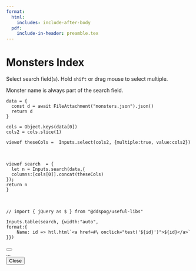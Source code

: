 ---
format: 
  html:
    includes: include-after-body
  pdf:
    include-in-header: preamble.tex  
---

```{=html}

	<script src="https://code.jquery.com/jquery-3.6.0.min.js"></script>
<!--     <link href="https://cdn.jsdelivr.net/npm/bootstrap@5.2.3/dist/css/bootstrap.min.css" rel="stylesheet" integrity="sha384-rbsA2VBKQhggwzxH7pPCaAqO46MgnOM80zW1RWuH61DGLwZJEdK2Kadq2F9CUG65" crossorigin="anonymous">
    <script src="https://cdn.jsdelivr.net/npm/bootstrap@5.2.3/dist/js/bootstrap.min.js" integrity="sha384-cuYeSxntonz0PPNlHhBs68uyIAVpIIOZZ5JqeqvYYIcEL727kskC66kF92t6Xl2V" crossorigin="anonymous"></script> -->


```
# Monsters Index

Select search field(s). Hold `shift` or drag mouse to select multiple. 

Monster name is always part of the search field. 

```{ojs}
data = {
  const d = await FileAttachment("monsters.json").json()
  return d
}
```

```{ojs}
cols = Object.keys(data[0])
cols2 = cols.slice(1)
```

```{ojs}
viewof theseCols =  Inputs.select(cols2, {multiple:true, value:cols2})
```

<br>

```{ojs}
viewof search  = {
  let n = Inputs.search(data,{
  columns:[cols[0]].concat(theseCols)
});
return n
}
```

<br>

<!-- ::: {.column-screen}
```{ojs}
viewof theseStats = Inputs.checkbox(["Armor Class", "Hit Dice", "Attacks", "Damage","Movement","No. Appearing","Save","Morale","Treasure Type","XP"])
```
::: -->

::: {.column-screen .table-responsive}
```{ojs}
// import { jQuery as $ } from "@ddspog/useful-libs"

Inputs.table(search, {width:"auto",
format:{
    Name: id => htl.html`<a href=#\ onclick="test('${id}')">${id}</a>`
}})

```

::: 


```{=html}
<script>

function my_modal(name){
    $(document).ready(function() {
        $.get("monstersAll.html", function(data) {
            var content = $(data).find("[data-tag='" + name + "']").html();
            $("#my").html(content);
        });
    });}
</script>

<div id="my"> </div>

```


```{=html}

<script>

function getMonsterContent(tag) {
  var monsters = document.querySelectorAll('.monster[data-tag*="' + tag + '"], .monster[data-tag2*="' + tag + '"]');
  var content = "";
  for (var i = 0; i < monsters.length; i++) {
    content += monsters[i].innerHTML;
  }
  return content;
}

function test(name){
$(document).ready(function() {
    $.get('monstersAll.html', function(data) {
      var content = $(data).find("[data-tag='" + name + "'], [data-tag2='" + name + "'], [data-tag3='" + name + "']").html();// $(data).find("[data-tag='" + name + "']", "[data-tag2='" + name + "']").html();
      $('#myModal .modal-body').html(content);
      $('#myModal').modal('show');
    });
    }
);}
</script>

<!-- Modal -->
<div class="modal fade" id="myModal" tabindex="-1" aria-labelledby="exampleModalLabel" aria-hidden="true">
  <div class="modal-dialog modal-dialog-centered modal-dialog-scrollable modal-lg">
    <div class="modal-content">
      <div class="modal-header">
        <h5 class="modal-title" id="exampleModalLabel"> </h5>
        <button type="button" class="btn-close" data-bs-dismiss="modal" aria-label="Close"></button>
      </div>
      <div class="modal-body" id="modal-text">
        ...
      </div>
      <div class="modal-footer">
        <button type="button" class="btn btn-secondary" data-bs-dismiss="modal">Close</button>
      </div>
    </div>
  </div>
</div>


```
